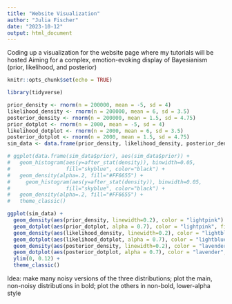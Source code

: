 ```yaml
---
title: "Website Visualization"
author: "Julia Fischer"
date: "2023-10-12"
output: html_document
---
```


Coding up a visualization for the website page where my tutorials will be hosted
Aiming for a complex, emotion-evoking display of Bayesianism (prior, likelihood, and posterior)

```r
knitr::opts_chunk$set(echo = TRUE)

library(tidyverse)
```

```r
prior_density <- rnorm(n = 200000, mean = -5, sd = 4)
likelihood_density <- rnorm(n = 200000, mean = 6, sd = 3.5)
posterior_density <- rnorm(n = 200000, mean = 1.5, sd = 4.75)
prior_dotplot <- rnorm(n = 2000, mean = -5, sd = 4)
likelihood_dotplot <- rnorm(n = 2000, mean = 6, sd = 3.5)
posterior_dotplot <- rnorm(n = 2000, mean = 1.5, sd = 4.75)
sim_data <- data.frame(prior_density, likelihood_density, posterior_density, prior_dotplot, likelihood_dotplot, posterior_dotplot)
```

```r
# ggplot(data.frame(sim_data$prior), aes(sim_data$prior)) +
#   geom_histogram(aes(y=after_stat(density)), binwidth=0.05, 
#                  fill="skyblue", color="black") +
#   geom_density(alpha=.2, fill="#FF6655") + 
#     geom_histogram(aes(y=after_stat(density)), binwidth=0.05, 
#                  fill="skyblue", color="black") +
#   geom_density(alpha=.2, fill="#FF6655") + 
#   theme_classic()
```

```r
ggplot(sim_data) +
  geom_density(aes(prior_density, linewidth=0.2), color = "lightpink") +
  geom_dotplot(aes(prior_dotplot, alpha = 0.7), color = "lightpink", fill = "lightpink", binwidth = 0.3, dotsize = 0.0155) +
  geom_density(aes(likelihood_density, linewidth=0.2), color = "lightblue") +
  geom_dotplot(aes(likelihood_dotplot, alpha = 0.7), color = "lightblue", fill = "lightblue", binwidth = 0.3, dotsize = 0.0155) +
  geom_density(aes(posterior_density, linewidth=0.2), color = "lavender") +
  geom_dotplot(aes(posterior_dotplot, alpha = 0.7), color = "lavender", fill = "lavender", binwidth = 0.3, dotsize = 0.0155) +
  ylim(0, 0.12) +
  theme_classic()
```

Idea: make many noisy versions of the three distributions; plot the main, non-noisy distributions in bold; plot the others in non-bold, lower-alpha style